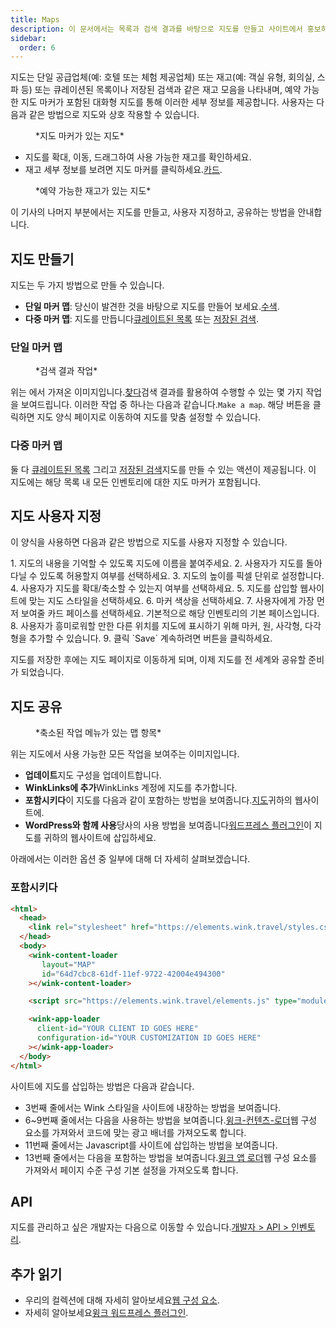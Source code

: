```yaml
---
title: Maps
description: 이 문서에서는 목록과 검색 결과를 바탕으로 지도를 만들고 사이트에서 홍보하는 방법을 안내합니다.
sidebar:
  order: 6
---
```


지도는 단일 공급업체(예: 호텔 또는 체험 제공업체) 또는 재고(예: 객실 유형, 회의실, 스파 등) 또는 큐레이션된 목록이나 저장된 검색과 같은 재고 모음을 나타내며, 예약 가능한 지도 마커가 포함된 대화형 지도를 통해 이러한 세부 정보를 제공합니다.
사용자는 다음과 같은 방법으로 지도와 상호 작용할 수 있습니다.

<figure>
  <CloudinaryImage width="700" height="393" resize="scale" quality="best" alt="마커가 있는 지도" src="academy/map-example" errorImage="noimage_opaque_nyrtl0.png" />

  <figcaption>*지도 마커가 있는 지도*</figcaption>
</figure>


* 지도를 확대, 이동, 드래그하여 사용 가능한 재고를 확인하세요.
* 재고 세부 정보를 보려면 지도 마커를 클릭하세요.[카드](/studio/cards).

<figure>
  <CloudinaryImage width="700" height="568" resize="scale" quality="best" alt="카드가 열린 지도" src="academy/map-example-card" errorImage="noimage_opaque_nyrtl0.png" />

  <figcaption>*예약 가능한 재고가 있는 지도*</figcaption>
</figure>


이 기사의 나머지 부분에서는 지도를 만들고, 사용자 지정하고, 공유하는 방법을 안내합니다.

## 지도 만들기

지도는 두 가지 방법으로 만들 수 있습니다.

* **단일 마커 맵**: 당신이 발견한 것을 바탕으로 지도를 만들어 보세요.[수색](/studio/search).
* **다중 마커 맵**: 지도를 만듭니다[큐레이트된 목록](/studio/curated-lists) 또는 [저장된 검색](/studio/saved-searches).

### 단일 마커 맵

<figure>
  <CloudinaryImage width="350" height="238" resize="scale" quality="best" alt="행위" src="academy/inventory-actions" errorImage="noimage_opaque_nyrtl0.png" />

  <figcaption>*검색 결과 작업*</figcaption>
</figure>


위는 에서 가져온 이미지입니다.[찾다](/studio/search)검색 결과를 활용하여 수행할 수 있는 몇 가지 작업을 보여드립니다. 이러한 작업 중 하나는 다음과 같습니다.`Make a map`.
해당 버튼을 클릭하면 지도 양식 페이지로 이동하여 지도를 맞춤 설정할 수 있습니다.

### 다중 마커 맵

둘 다 [큐레이트된 목록](/studio/curated-lists#list-actions) 그리고 [저장된 검색](/studio/saved-searches#list-actions)지도를 만들 수 있는 액션이 제공됩니다. 이 지도에는 해당 목록 내 모든 인벤토리에 대한 지도 마커가 포함됩니다.

## 지도 사용자 지정

이 양식을 사용하면 다음과 같은 방법으로 지도를 사용자 지정할 수 있습니다.

<Steps>
  1. 지도의 내용을 기억할 수 있도록 지도에 이름을 붙여주세요.
  2. 사용자가 지도를 돌아다닐 수 있도록 허용할지 여부를 선택하세요.
  3. 지도의 높이를 픽셀 단위로 설정합니다.
  4. 사용자가 지도를 확대/축소할 수 있는지 여부를 선택하세요.
  5. 지도를 삽입할 웹사이트에 맞는 지도 스타일을 선택하세요.
  6. 마커 색상을 선택하세요.
  7. 사용자에게 가장 먼저 보여줄 카드 페이스를 선택하세요. 기본적으로 해당 인벤토리의 기본 페이스입니다.
  8. 사용자가 흥미로워할 만한 다른 위치를 지도에 표시하기 위해 마커, 원, 사각형, 다각형을 추가할 수 있습니다.
  9. 클릭 `Save` 계속하려면 버튼을 클릭하세요.
</Steps>


지도를 저장한 후에는 지도 페이지로 이동하게 되며, 이제 지도를 전 세계와 공유할 준비가 되었습니다.

## 지도 공유

<figure>
  <CloudinaryImage width="350" height="946" resize="scale" quality="best" alt="지도" src="academy/map" errorImage="noimage_opaque_nyrtl0.png" />

  <figcaption>*축소된 작업 메뉴가 있는 맵 항목*</figcaption>
</figure>


위는 지도에서 사용 가능한 모든 작업을 보여주는 이미지입니다.

* **업데이트**지도 구성을 업데이트합니다.
* **WinkLinks에 추가**WinkLinks 계정에 지도를 추가합니다.
* **포함시키다**이 지도를 다음과 같이 포함하는 방법을 보여줍니다.[지도](/developers/web-components/#content-loader)귀하의 웹사이트에.
* **WordPress와 함께 사용**당사의 사용 방법을 보여줍니다[워드프레스 플러그인](/developers/wordpress)이 지도를 귀하의 웹사이트에 삽입하세요.

아래에서는 이러한 옵션 중 일부에 대해 더 자세히 살펴보겠습니다.

### 포함시키다

```html {3, 6-9, 11, 13-16}
<html>
  <head>
    <link rel="stylesheet" href="https://elements.wink.travel/styles.css"></link>
  </head>
  <body>
    <wink-content-loader
       layout="MAP"
       id="64d7cbc8-61df-11ef-9722-42004e494300"
    ></wink-content-loader>

    <script src="https://elements.wink.travel/elements.js" type="module" defer></script>

    <wink-app-loader
      client-id="YOUR CLIENT ID GOES HERE"
      configuration-id="YOUR CUSTOMIZATION ID GOES HERE"
    ></wink-app-loader>
  </body>
</html>
```

사이트에 지도를 삽입하는 방법은 다음과 같습니다.

* 3번째 줄에서는 Wink 스타일을 사이트에 내장하는 방법을 보여줍니다.
* 6~9번째 줄에서는 다음을 사용하는 방법을 보여줍니다.[윙크-컨텐츠-로더](/developers/web-components/#content-loader)웹 구성 요소를 가져와서 코드에 맞는 광고 배너를 가져오도록 합니다.
* 11번째 줄에서는 Javascript를 사이트에 삽입하는 방법을 보여줍니다.
* 13번째 줄에서는 다음을 포함하는 방법을 보여줍니다.[윙크 앱 로더](/developers/web-components/#application-loader)웹 구성 요소를 가져와서 페이지 수준 구성 기본 설정을 가져오도록 합니다.

## API

지도를 관리하고 싶은 개발자는 다음으로 이동할 수 있습니다.[개발자 > API > 인벤토리](/developers/apis/#inventory-api).

## 추가 읽기

* 우리의 컬렉션에 대해 자세히 알아보세요[웹 구성 요소](/developers/web-components).
* 자세히 알아보세요[윙크 워드프레스 플러그인](/developers/wordpress).

